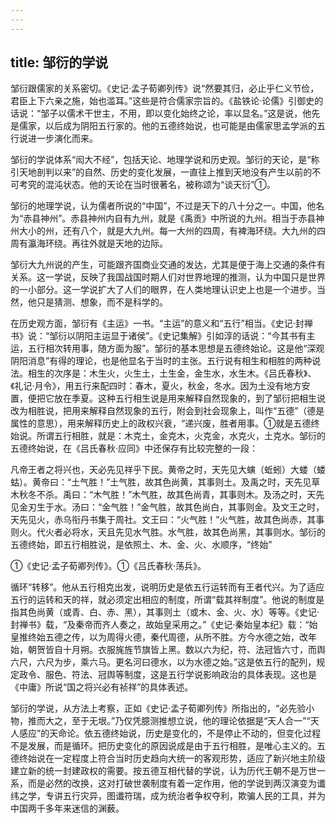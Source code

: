 ```yaml
---
---
---
```

title: 邹衍的学说
---



邹衍跟儒家的关系密切。《史记·孟子荀卿列传》说“然要其归，必止乎仁义节俭，君臣上下六亲之施，始也滥耳。”这些是符合儒家宗旨的。《盐铁论·论儒》引御史的话说：“邹子以儒术干世主，不用，即以变化始终之论，率以显名。”这是说，他先是儒家，以后成为阴阳五行家的。他的五德终始说，也可能是由儒家思孟学派的五行说进一步演化而来。

邹衍的学说体系“闳大不经”，包括天论、地理学说和历史观。邹衍的天论，是“称引天地剖判以来”的自然、历史的变化发展，一直往上推到天地没有产生以前的不可考究的混沌状态。他的天论在当时很著名，被称颂为“谈天衍”①。

邹衍的地理学说，认为儒者所说的“中国”，不过是天下的八十分之一。中国，他名为“赤县神州”。赤县神州内自有九州，就是《禹贡》中所说的九州。相当于赤县神州大小的州，还有八个，就是大九州。每一大州的四周，有裨海环绕。大九州的四周有瀛海环绕。再往外就是天地的边际。

邹衍大九州说的产生，可能跟齐国商业交通的发达，尤其是便于海上交通的条件有关系。这一学说，反映了我国战国时期人们对世界地理的推测，认为中国只是世界的一小部分。这一学说扩大了人们的眼界，在人类地理认识史上也是一个进步。当然，他只是猜测、想象，而不是科学的。

在历史观方面，邹衍有《主运》一书。“主运”的意义和“五行”相当。《史记·封禅书》说：“邹衍以阴阳主运显于诸侯”。《史记集解》引如淳的话说：“今其书有主运，五行相次转用事，随方面为服”。邹衍的基本思想是五德终始论。这是他“深观阴阳消息”有得的理论，也是他显名于当时的主张。五行说有相生和相胜的两种说法。相生的次序是：木生火，火生土，土生金，金生水，水生木。《吕氏春秋》、《礼记·月令》，用五行来配四时：春木，夏火，秋金，冬水。因为土没有地方安置，便把它放在季夏。这种五行相生说是用来解释自然现象的，到了邹衍把相生说改为相胜说，把用来解释自然现象的五行，附会到社会现象上，叫作“五德”（德是属性的意思），用来解释历史上的政权兴衰，“递兴废，胜者用事。①就是五德终始说。所谓五行相胜，就是：木克土，金克木，火克金，水克火，土克水。邹衍的五德终始说，在《吕氏春秋·应同》中还保存有比较完整的一段：

凡帝王者之将兴也，天必先见祥乎下民。黄帝之时，天先见大螾（蚯蚓）大蝼（蝼蛄）。黄帝曰：“土气胜！”土气胜，故其色尚黄，其事则土。及禹之时，天先见草木秋冬不杀。禹曰：“木气胜！”木气胜，故其色尚青，其事则木。及汤之时，天先见金刃生于水。汤曰：“金气胜！”金气胜，故其色尚白，其事则金。及文王之时，天先见火，赤乌衔丹书集于周社。文王曰：“火气胜！”火气胜，故其色尚赤，其事则火。代火者必将水，天且先见水气胜。水气胜，故其色尚黑，其事则水。邹衍的五德终始，即五行相胜说，是依照土、木、金、火、水顺序，“终始”

①《史记·孟子荀卿列传》。①《吕氏春秋·荡兵》。

循环“转移”。他从五行相克出发，说明历史是依五行运转而有王者代兴。为了适应五行的运转和天的祥，就必须定出相应的制度，所谓“载其祥制度”。他说的制度是指其色尚黄（或青、白、赤、黑），其事则土（或木、金、火、水）等等。《史记·封禅书》载，“及秦帝而齐人奏之，故始皇采用之。”《史记·秦始皇本纪》载：“始皇推终始五德之传，以为周得火德，秦代周德，从所不胜。方今水德之始，改年始，朝贺皆自十月朔。衣服旄旌节旗皆上黑。数以六为纪，符、法冠皆六寸，而舆六尺，六尺为步，乘六马。更名河曰德水，以为水德之始。”这是依五行的配列，规定政令、服色、符法、冠舆等制度，这是五行学说影响政治的具体表现。这也是《中庸》所说“国之将兴必有祯祥”的具体表述。

邹衍的学说，从方法上考察，正如《史记·孟子荀卿列传》所指出的，“必先验小物，推而大之，至于无垠。”乃仅凭臆测推想立说，他的理论依据是“天人合一”“天人感应”的天命论。依五德终始说，历史是变化的，不是停止不动的，但变化过程不是发展，而是循环。把历史变化的原因说成是由于五行相胜，是唯心主义的。五德终始说在一定程度上符合当时历史趋向大统一的客观形势，适应了新兴地主阶级建立新的统一封建政权的需要。按五德互相代替的学说，认为历代王朝不是万世一系，而是必然的改换，这对打破世袭制度有着一定作用，他的学说到两汉演变为谶纬之学，专讲五行灾异，图谶符瑞，成为统治者争权夺利，欺骗人民的工具，并为中国两千多年来迷信的渊薮。